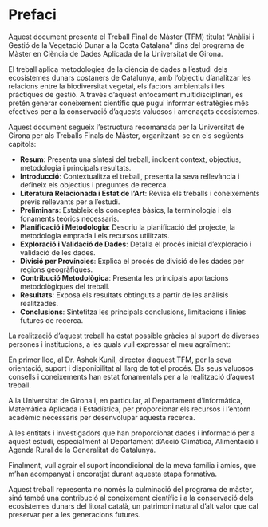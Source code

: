 # Prefaci {.unnumbered}

Aquest document presenta el Treball Final de Màster (TFM) titulat "Anàlisi i Gestió de la Vegetació Dunar a la Costa Catalana" dins del programa de Màster en Ciència de Dades Aplicada de la Universitat de Girona.

El treball aplica metodologies de la ciència de dades a l'estudi dels ecosistemes dunars costaners de Catalunya, amb l'objectiu d'analitzar les relacions entre la biodiversitat vegetal, els factors ambientals i les pràctiques de gestió. A través d'aquest enfocament multidisciplinari, es pretén generar coneixement científic que pugui informar estratègies més efectives per a la conservació d'aquests valuosos i amenaçats ecosistemes.

Aquest document segueix l'estructura recomanada per la Universitat de Girona per als Treballs Finals de Màster, organitzant-se en els següents capítols:

- **Resum**: Presenta una síntesi del treball, incloent context, objectius, metodologia i principals resultats.
- **Introducció**: Contextualitza el treball, presenta la seva rellevància i defineix els objectius i preguntes de recerca.
- **Literatura Relacionada i Estat de l'Art**: Revisa els treballs i coneixements previs rellevants per a l'estudi.
- **Preliminars**: Estableix els conceptes bàsics, la terminologia i els fonaments teòrics necessaris.
- **Planificació i Metodologia**: Descriu la planificació del projecte, la metodologia emprada i els recursos utilitzats.
- **Exploració i Validació de Dades**: Detalla el procés inicial d'exploració i validació de les dades.
- **Divisió per Províncies**: Explica el procés de divisió de les dades per regions geogràfiques.
- **Contribució Metodològica**: Presenta les principals aportacions metodològiques del treball.
- **Resultats**: Exposa els resultats obtinguts a partir de les anàlisis realitzades.
- **Conclusions**: Sintetitza les principals conclusions, limitacions i línies futures de recerca.

La realització d'aquest treball ha estat possible gràcies al suport de diverses persones i institucions, a les quals vull expressar el meu agraïment:

En primer lloc, al Dr. Ashok Kunil, director d'aquest TFM, per la seva orientació, suport i disponibilitat al llarg de tot el procés. Els seus valuosos consells i coneixements han estat fonamentals per a la realització d'aquest treball.

A la Universitat de Girona i, en particular, al Departament d'Informàtica, Matemàtica Aplicada i Estadística, per proporcionar els recursos i l'entorn acadèmic necessaris per desenvolupar aquesta recerca.

A les entitats i investigadors que han proporcionat dades i informació per a aquest estudi, especialment al Departament d'Acció Climàtica, Alimentació i Agenda Rural de la Generalitat de Catalunya.

Finalment, vull agrair el suport incondicional de la meva família i amics, que m'han acompanyat i encoratjat durant aquesta etapa formativa.

Aquest treball representa no només la culminació del programa de màster, sinó també una contribució al coneixement científic i a la conservació dels ecosistemes dunars del litoral català, un patrimoni natural d'alt valor que cal preservar per a les generacions futures.
